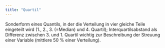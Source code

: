 ```yaml
---
title: "Quartil"
---
```


Sonderform eines Quantils, in der die Verteilung in vier gleiche Teile eingeteilt wird (1., 2., 3. (=Median) und 4. Quartil); Interquartilsabstand als Differenz zwischen 3. und 1. Quartil wichtig zur Beschreibung der Streuung einer Variable (mittlere 50 % einer Verteilung).


